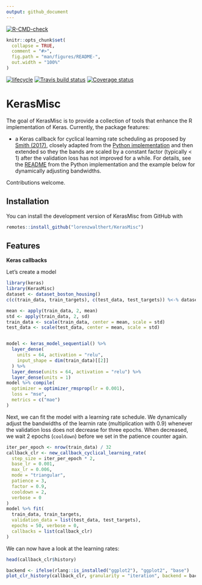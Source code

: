```yaml
---
output: github_document
---
```


<!-- README.md is generated from README.Rmd. Please edit that file -->

<!-- badges: start -->
  [![R-CMD-check](https://github.com/lorenzwalthert/KerasMisc/workflows/R-CMD-check/badge.svg)](https://github.com/lorenzwalthert/KerasMisc/actions)
  <!-- badges: end -->
  
```r
knitr::opts_chunk$set(
  collapse = TRUE,
  comment = "#>",
  fig.path = "man/figures/README-",
  out.width = "100%"
)
```

[![lifecycle](https://img.shields.io/badge/lifecycle-experimental-orange.svg)](https://www.tidyverse.org/lifecycle/#experimental)
[![Travis build status](https://travis-ci.org/lorenzwalthert/KerasMisc.svg?branch=master)](https://travis-ci.org/lorenzwalthert/KerasMisc)
[![Coverage status](https://codecov.io/gh/lorenzwalthert/KerasMisc/branch/master/graph/badge.svg)](https://codecov.io/github/lorenzwalthert/KerasMisc?branch=master)

# KerasMisc

The goal of KerasMisc is to provide a collection of tools that enhance the R
implementation of Keras. Currently, the package features:

* a Keras callback for cyclical learning rate scheduling as proposed by 
  [Smith (2017)](https://arxiv.org/abs/1506.01186), closely adapted from the 
  [Python implementation](https://github.com/bckenstler/CLR) and then extended
  so they the bands are scaled by a constant factor (typically < 1) after the
  validation loss has not improved for a while. For details, see the
  [README](https://github.com/bckenstler/CLR) from the Python 
  implementation and the example below for dynamically adjusting bandwidths.

Contributions welcome.

## Installation

You can install the development version of KerasMisc from GitHub with

```r
remotes::install_github("lorenzwalthert/KerasMisc")
```

## Features

**Keras callbacks**

Let's create a model
```r
library(keras)
library(KerasMisc)
dataset <- dataset_boston_housing()
c(c(train_data, train_targets), c(test_data, test_targets)) %<-% dataset

mean <- apply(train_data, 2, mean)
std <- apply(train_data, 2, sd)
train_data <- scale(train_data, center = mean, scale = std)
test_data <- scale(test_data, center = mean, scale = std)


model <- keras_model_sequential() %>%
  layer_dense(
    units = 64, activation = "relu",
    input_shape = dim(train_data)[[2]]
  ) %>%
  layer_dense(units = 64, activation = "relu") %>%
  layer_dense(units = 1)
model %>% compile(
  optimizer = optimizer_rmsprop(lr = 0.001),
  loss = "mse",
  metrics = c("mae")
)
```

Next, we can fit the model with a learning rate schedule. We dynamically adjust
the bandwidths of the learnin rate (multiplication with 0.9) whenever the 
validation loss does not decrease for three epochs. When decreased, we wait 2
epochs (`cooldown`) before we set in the patience counter again.

```r
iter_per_epoch <- nrow(train_data) / 32
callback_clr <- new_callback_cyclical_learning_rate(
  step_size = iter_per_epoch * 2,
  base_lr = 0.001,
  max_lr = 0.006,
  mode = "triangular", 
  patience = 3, 
  factor = 0.9, 
  cooldown = 2,
  verbose = 0
)
model %>% fit(
  train_data, train_targets,
  validation_data = list(test_data, test_targets),
  epochs = 50, verbose = 0,
  callbacks = list(callback_clr)
)
```

We can now have a look at the learning rates:
```r
head(callback_clr$history)
```

```r
backend <- ifelse(rlang::is_installed("ggplot2"), "ggplot2", "base") 
plot_clr_history(callback_clr, granularity = "iteration", backend = backend)

```

